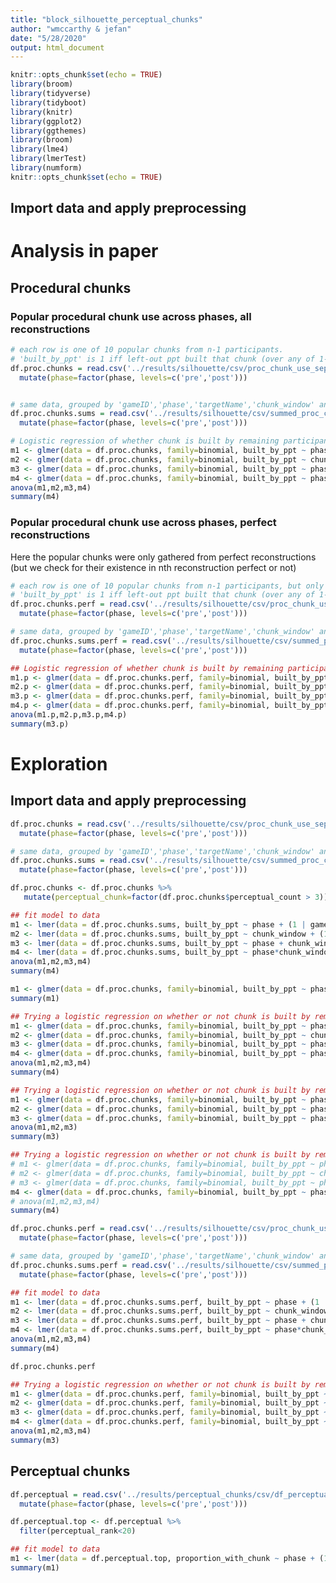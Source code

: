 ```yaml
---
title: "block_silhouette_perceptual_chunks"
author: "wmccarthy & jefan"
date: "5/28/2020"
output: html_document
---
```


```r
knitr::opts_chunk$set(echo = TRUE)
library(broom)
library(tidyverse)
library(tidyboot)
library(knitr)
library(ggplot2)
library(ggthemes)
library(broom)
library(lme4)
library(lmerTest)
library(numform)
knitr::opts_chunk$set(echo = TRUE)
```

## Import data and apply preprocessing

# Analysis in paper

## Procedural chunks

### Popular procedural chunk use across phases, all reconstructions
```r
# each row is one of 10 popular chunks from n-1 participants.
# 'built_by_ppt' is 1 iff left-out ppt built that chunk (over any of 1-5 actions)
df.proc.chunks = read.csv('../results/silhouette/csv/proc_chunk_use_separate_phases_2to6_perc_counts.csv') %>% 
  mutate(phase=factor(phase, levels=c('pre','post')))


# same data, grouped by 'gameID','phase','targetName','chunk_window' and summed
df.proc.chunks.sums = read.csv('../results/silhouette/csv/summed_proc_chunk_use_separate_phases_2to6.csv') %>% 
  mutate(phase=factor(phase, levels=c('pre','post')))
```

```r
# Logistic regression of whether chunk is built by remaining participant
m1 <- glmer(data = df.proc.chunks, family=binomial, built_by_ppt ~ phase + (1 | gameID) + (1 + phase | targetName))
m2 <- glmer(data = df.proc.chunks, family=binomial, built_by_ppt ~ chunk_window + (1 | gameID) + (1 + phase | targetName))
m3 <- glmer(data = df.proc.chunks, family=binomial, built_by_ppt ~ phase + chunk_window + (1 | gameID) + (1 + phase | targetName))
m4 <- glmer(data = df.proc.chunks, family=binomial, built_by_ppt ~ phase*chunk_window + (1 | gameID) + (1 + phase | targetName))
anova(m1,m2,m3,m4)
summary(m4)
```



### Popular procedural chunk use across phases, perfect reconstructions
Here the popular chunks were only gathered from perfect reconstructions (but we check for their existence in nth reconstruction perfect or not)
```r
# each row is one of 10 popular chunks from n-1 participants, but only if they fully reconstructed the tower that phase.
# 'built_by_ppt' is 1 iff left-out ppt built that chunk (over any of 1-5 actions)
df.proc.chunks.perf = read.csv('../results/silhouette/csv/proc_chunk_use_separate_phases_2to6_perfect_perc_counts.csv') %>% 
  mutate(phase=factor(phase, levels=c('pre','post')))

# same data, grouped by 'gameID','phase','targetName','chunk_window' and summed
df.proc.chunks.sums.perf = read.csv('../results/silhouette/csv/summed_proc_chunk_use_separate_phases_2to6_perfect.csv') %>% 
  mutate(phase=factor(phase, levels=c('pre','post')))
```


```r
## Logistic regression of whether chunk is built by remaining participant
m1.p <- glmer(data = df.proc.chunks.perf, family=binomial, built_by_ppt ~ phase + (1 | gameID) + (1 + phase | targetName))
m2.p <- glmer(data = df.proc.chunks.perf, family=binomial, built_by_ppt ~ chunk_window + (1 | gameID) + (1 + phase | targetName))
m3.p <- glmer(data = df.proc.chunks.perf, family=binomial, built_by_ppt ~ phase + chunk_window + (1 | gameID) + (1 + phase | targetName))
m4.p <- glmer(data = df.proc.chunks.perf, family=binomial, built_by_ppt ~ phase*chunk_window + (1 | gameID) + (1 + phase | targetName))
anova(m1.p,m2.p,m3.p,m4.p)
summary(m3.p)
```






# Exploration

## Import data and apply preprocessing

```r
df.proc.chunks = read.csv('../results/silhouette/csv/proc_chunk_use_separate_phases_2to6_perc_counts.csv') %>% 
  mutate(phase=factor(phase, levels=c('pre','post')))

# same data, grouped by 'gameID','phase','targetName','chunk_window' and summed
df.proc.chunks.sums = read.csv('../results/silhouette/csv/summed_proc_chunk_use_separate_phases_2to6.csv') %>% 
  mutate(phase=factor(phase, levels=c('pre','post')))
```

```r
df.proc.chunks <- df.proc.chunks %>% 
   mutate(perceptual_chunk=factor(df.proc.chunks$perceptual_count > 3))
```

```r
## fit model to data
m1 <- lmer(data = df.proc.chunks.sums, built_by_ppt ~ phase + (1 | gameID) + (1 + phase | targetName))
m2 <- lmer(data = df.proc.chunks.sums, built_by_ppt ~ chunk_window + (1 | gameID) + (1 + phase | targetName))
m3 <- lmer(data = df.proc.chunks.sums, built_by_ppt ~ phase + chunk_window + (1 | gameID) + (1 + phase | targetName))
m4 <- lmer(data = df.proc.chunks.sums, built_by_ppt ~ phase*chunk_window + (1 | gameID) + (1 + phase | targetName))
anova(m1,m2,m3,m4)
summary(m4)
```
```r
m1 <- glmer(data = df.proc.chunks, family=binomial, built_by_ppt ~ phase*height + (1 | gameID) + (1 + phase | targetName))
summary(m1)
```


```r
## Trying a logistic regression on whether or not chunk is built by remaining participant, rather than using the count (across all participants)
m1 <- glmer(data = df.proc.chunks, family=binomial, built_by_ppt ~ phase + (1 | gameID) + (1 + phase | targetName))
m2 <- glmer(data = df.proc.chunks, family=binomial, built_by_ppt ~ chunk_window + (1 | gameID) + (1 + phase | targetName))
m3 <- glmer(data = df.proc.chunks, family=binomial, built_by_ppt ~ phase + chunk_window + (1 | gameID) + (1 + phase | targetName))
m4 <- glmer(data = df.proc.chunks, family=binomial, built_by_ppt ~ phase*chunk_window + (1 | gameID) + (1 + phase | targetName))
anova(m1,m2,m3,m4)
summary(m4)
```

```r
## Trying a logistic regression on whether or not chunk is built by remaining participant, rather than using the count (across all participants)
m1 <- glmer(data = df.proc.chunks, family=binomial, built_by_ppt ~ phase + (1 | gameID) + (1 + phase | targetName))
m2 <- glmer(data = df.proc.chunks, family=binomial, built_by_ppt ~ phase + perceptual_chunk + (1 | gameID) + (1 + phase | targetName))
m3 <- glmer(data = df.proc.chunks, family=binomial, built_by_ppt ~ phase*chunk_window + phase*perceptual_chunk + (1 | gameID) + (1 + phase | targetName))
anova(m1,m2,m3)
summary(m3)
```

```r
## Trying a logistic regression on whether or not chunk is built by remaining participant, rather than using the count (across all participants)
# m1 <- glmer(data = df.proc.chunks, family=binomial, built_by_ppt ~ phase + (1 | gameID) + (1 + phase | targetName))
# m2 <- glmer(data = df.proc.chunks, family=binomial, built_by_ppt ~ chunk_window + (1 | gameID) + (1 + phase | targetName))
# m3 <- glmer(data = df.proc.chunks, family=binomial, built_by_ppt ~ phase + chunk_window + (1 | gameID) + (1 + phase | targetName))
m4 <- glmer(data = df.proc.chunks, family=binomial, built_by_ppt ~ phase*chunk_window + perceptual_count + (1 | gameID) + (1 + phase | targetName))
# anova(m1,m2,m3,m4)
summary(m4)
```


```r
df.proc.chunks.perf = read.csv('../results/silhouette/csv/proc_chunk_use_separate_phases_2to6_perfect_only.csv') %>% 
  mutate(phase=factor(phase, levels=c('pre','post')))

# same data, grouped by 'gameID','phase','targetName','chunk_window' and summed
df.proc.chunks.sums.perf = read.csv('../results/silhouette/csv/summed_proc_chunk_use_separate_phases_2to6_perfect.csv') %>% 
  mutate(phase=factor(phase, levels=c('pre','post')))
```

```r
## fit model to data
m1 <- lmer(data = df.proc.chunks.sums.perf, built_by_ppt ~ phase + (1 | gameID) + (1 + phase | targetName))
m2 <- lmer(data = df.proc.chunks.sums.perf, built_by_ppt ~ chunk_window + (1 | gameID) + (1 + phase | targetName))
m3 <- lmer(data = df.proc.chunks.sums.perf, built_by_ppt ~ phase + chunk_window + (1 | gameID) + (1 + phase | targetName))
m4 <- lmer(data = df.proc.chunks.sums.perf, built_by_ppt ~ phase*chunk_window + (1 | gameID) + (1 + phase | targetName))
anova(m1,m2,m3,m4)
summary(m4)
```
```r
df.proc.chunks.perf
```


```r
## Trying a logistic regression on whether or not chunk is built by remaining participant, rather than using the count (across all participants)
m1 <- glmer(data = df.proc.chunks.perf, family=binomial, built_by_ppt ~ phase + (1 | gameID) + (1 + phase | targetName))
m2 <- glmer(data = df.proc.chunks.perf, family=binomial, built_by_ppt ~ chunk_window + (1 | gameID) + (1 + phase | targetName))
m3 <- glmer(data = df.proc.chunks.perf, family=binomial, built_by_ppt ~ phase + chunk_window + (1 | gameID) + (1 + phase | targetName))
m4 <- glmer(data = df.proc.chunks.perf, family=binomial, built_by_ppt ~ phase*chunk_window + (1 | gameID) + (1 + phase | targetName))
anova(m1,m2,m3,m4)
summary(m3)
```

## Perceptual chunks

```r
df.perceptual = read.csv('../results/perceptual_chunks/csv/df_perceptual_in_procedures.csv') %>% 
  mutate(phase=factor(phase, levels=c('pre','post')))
```
```r
df.perceptual.top <- df.perceptual %>% 
  filter(perceptual_rank<20)
```

```r
## fit model to data
m1 <- lmer(data = df.perceptual.top, proportion_with_chunk ~ phase + (1 + phase | targetName))
summary(m1)
```



